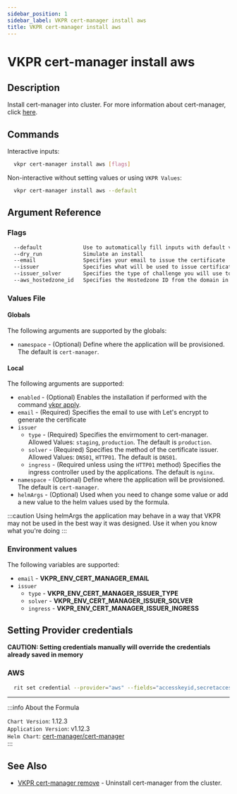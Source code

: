 ```yaml
---
sidebar_position: 1
sidebar_label: VKPR cert-manager install aws
title: VKPR cert-manager install aws
---
```


# VKPR cert-manager install aws

## Description

Install cert-manager into cluster. For more information about cert-manager, click [here](https://cert-manager.io/docs/).

## Commands

Interactive inputs:

```bash
  vkpr cert-manager install aws [flags]
```

Non-interactive without setting values or using `VKPR Values`:

```bash
  vkpr cert-manager install aws --default
```

## Argument Reference

### Flags

```sh
  --default             Use to automatically fill inputs with default values
  --dry_run             Simulate an install
  --email               Specifies your email to issue the certificate
  --issuer              Specifies what will be used to issue certificates
  --issuer_solver       Specifies the type of challenge you will use to issue the certificate
  --aws_hostedzone_id   Specifies the Hostedzone ID from the domain in Route53
```

### Values File

#### Globals

The following arguments are supported by the globals:

- `namespace` - (Optional) Define where the application will be provisioned. The default is `cert-manager`.

#### Local

The following arguments are supported:

- `enabled` - (Optional) Enables the installation if performed with the command [vkpr apply](/docs/commands/apply).
- `email` - (Required) Specifies the email to use with Let's encrypt to generate the certificate
- `issuer`
  - `type` - (Required) Specifies the envirmoment to cert-manager. Allowed Values: `staging`, `production`. The default is `production`.
  - `solver` - (Required) Specifies the method of the certificate issuer. Allowed Values: `DNS01`, `HTTP01`. The default is `DNS01`.
  - `ingress` - (Required unless using the `HTTP01` method) Specifies the ingress controller used by the applications. The default is `nginx`.
- `namespace` - (Optional) Define where the application will be provisioned. The default is `cert-manager`.
- `helmArgs` - (Optional) Used when you need to change some value or add a new value to the helm values used by the formula.

:::caution
Using helmArgs the application may behave in a way that VKPR may not be used in the best way it was designed.
Use it when you know what you're doing
:::

### Environment values

The following variables are supported:

- `email` - **VKPR_ENV_CERT_MANAGER_EMAIL**
- `issuer`
  - `type` - **VKPR_ENV_CERT_MANAGER_ISSUER_TYPE**
  - `solver` - **VKPR_ENV_CERT_MANAGER_ISSUER_SOLVER**
  - `ingress` - **VKPR_ENV_CERT_MANAGER_ISSUER_INGRESS**

## Setting Provider credentials

**CAUTION: Setting credentials manually will override the credentials already saved in memory**

### AWS

```bash
  rit set credential --provider="aws" --fields="accesskeyid,secretaccesskey,region" --values="your-accesskey,your-secretaccess,your-region"
```

---

:::info About the Formula

`Chart Version`: 1.12.3  <br/>
`Application Version`: v1.12.3  <br/>
`Helm Chart`: [cert-manager/cert-manager](https://artifacthub.io/packages/helm/cert-manager/cert-manager) <br/>
:::

## See Also

- [VKPR cert-manager remove](/docs/commands/cert-manager/remove) - Uninstall cert-manager from the cluster.
